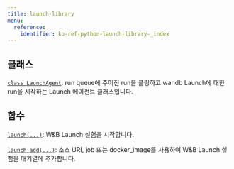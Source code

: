 ```yaml
---
title: launch-library
menu:
  reference:
    identifier: ko-ref-python-launch-library-_index
---
```


## 클래스

[`class LaunchAgent`](/ko/models/ref/python/launch-library/launchagent/): run queue에 주어진 run을 폴링하고 wandb Launch에 대한 run을 시작하는 Launch 에이전트 클래스입니다.

## 함수

[`launch(...)`](/ko/models/ref/python/launch-library/launch/): W&B Launch 실험을 시작합니다.

[`launch_add(...)`](/ko/models/ref/python/launch-library/launch_add/): 소스 URI, job 또는 docker_image를 사용하여 W&B Launch 실험을 대기열에 추가합니다.
